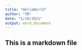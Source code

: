```yaml
---
title: "HelloWorld"
author: "TM"
date: "5/19/2021"
output: word_document
---
```


## This is a markdown file


